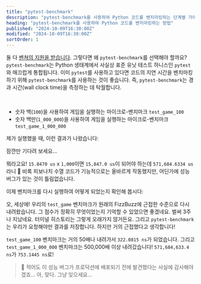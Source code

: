 ```yaml
---
title: "pytest-benchmark"
description: "pytest-benchmark를 사용하여 Python 코드를 벤치마킹하는 단계별 가이드"
heading: "pytest-benchmark를 사용하여 Python 코드를 벤치마킹하는 방법"
published: "2024-10-09T16:30:00Z"
modified: "2024-10-09T16:30:00Z"
sortOrder: 1
---
```



<Benchmarking />

<FizzBuzzPython />

<StepByStepPython />

<MicroVsMacro />

<BenchmarkingPython />

둘 다 [벤쳐의 지원을 받습니다](/ko/docs/explanation/adapters/).
그렇다면 왜 `pytest-benchmark`를 선택해야 할까요?
`pytest-benchmark`는 Python 생태계에서 사실상 표준 유닛 테스트 하니스인 `pytest`와 매끄럽게 통합됩니다.
이미 `pytest`를 사용하고 있다면 코드의 지연 시간을 벤치마킹하기 위해 `pytest-benchmark`를 사용하는 것이 좋습니다.
즉, `pytest-benchmark`는 경과 시간(wall clock time)을 측정하는 데 탁월합니다.

<FizzBuzzRefactor />

<BenchmarkingFizzBuzz />

<FizzBuzzFibonacciPython>
  <PlayGameCode />
</FizzBuzzFibonacciPython>

<BenchmarkingFizzBuzzFibonacci />

<FizzBuzzFibonacciOpenPython>
    <FizzBuzzFibonacciOpenCode />
</FizzBuzzFibonacciOpenPython>

<TheEnd />

<br />

<OnFire />

<TestGameOnFireCode />

- 숫자 백(`100`)을 사용하여 게임을 실행하는 마이크로-벤치마크 `test_game_100`
- 숫자 백만(`1_000_000`)을 사용하여 게임을 실행하는 마이크로-벤치마크 `test_game_1_000_000`

제가 실행했을 때, 이런 결과가 나왔습니다:

<PytestGameOnFireOutputStart />

잠깐만 기다려 보세요...

<PytestGameOnFireOutput />

뭐라고요! `15.8470 us` x `1,000`이면 `15,847.0 us`이 되어야 하는데 `571,684.6334 us`라니 🤯
비록 피보나치 수열 코드가 기능적으로는 올바르게 작동했지만, 어딘가에 성능 버그가 있는 것이 틀림없습니다.

<FizzBuzzFibonacciFix />

이제 벤치마크를 다시 실행하여 어떻게 되었는지 확인해 봅시다:

<PytestGameFixOutput />

오, 세상에! 우리의 `test_game` 벤치마크가 원래의 FizzBuzz에 근접한 수준으로 다시 내려왔습니다.
그 점수가 정확히 무엇이었는지 기억할 수 있었으면 좋겠네요. 벌써 3주나 지났네요.
터미널 히스토리는 그렇게 오래가지 않거든요.
그리고 `pytest-benchmark`는 우리가 요청해야만 결과를 저장합니다.
하지만 거의 근접했다고 생각합니다!

`test_game_100` 벤치마크는 거의 50배나 내려가서 `322.0815 ns`가 되었습니다.
그리고 `test_game_1_000_000` 벤치마크는 500,000배 이상 내려갔습니다! `571,684,633.4 ns`가 `753.1445 ns`로!

> 🐰 적어도 이 성능 버그가 프로덕션에 배포되기 전에 발견했다는 사실에 감사해야겠죠... 아, 맞다. 그냥 잊으세요...

<CatchInCi />

<CatchInCiOutput />

<CatchInCiPlot />

<CatchInCiPlotRustBench title="pytest-benchmark를 사용하여 Rust를 벤치마킹하는 방법" />

<BencherFooter />